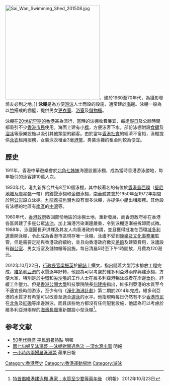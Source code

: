[[File:Sai_Wan_Swimming_Shed_201508.jpg|300px]]，建於1960至70年代，為攝影發燒友必到之地。]]
'''泳棚'''是為方便[[游泳|游泳]]人士而設的設施，通常建於[[海|海]]邊。泳棚一般為以[[竹|竹]]搭成的棚屋，提供男女[[更衣室|更衣室]]、[[浴室|浴室]]及[[儲物櫃|儲物櫃]]。

泳棚在[[香港20世紀初歷史|20世紀早期的香港]]甚為流行，當時的泳棚收費廉宜，每逢[[假日|假日]]及公餘時間都吸引不少[[香港市民|香港市民]]使用。海面上建有小[[橋|橋]]，方便泳客下水。部份泳棚附設[[食肆|食肆]]及[[溜冰|溜冰]]等康樂設施以吸引其他類型的顧客。由於當年[[香港社會|香港社會]]的經濟不富裕，泳棚提供[[泳衣|泳衣]]租用服務，女裝泳衣租金3毫[[港幣|港幣]]，男裝泳褲的租金則較為便宜。

== 歷史 ==
1911年，香港中華遊樂會於[[北角|北角]][[七姊妹_(香港)|七姊妹]]海邊設置泳棚，成為當時香港游泳勝地，每年吸引的泳客達10萬人次。

1950年代，港九新界合共有8至10個泳棚，其中較著名的有位於[[香港島|香港島]][[西環|西環]]（[[堅尼地城|堅尼地城]]及[[摩星嶺|摩星嶺]]一帶）的鐘聲泳棚和金銀泳棚，[[南華體育會|南華體育會]]於1950年至1972年期間於[[阿公岩|阿公岩]]設立泳棚。[[九龍|九龍]][[荔枝角灣|荔枝角灣]]也設有很多泳棚，亦提供小[[艇|艇]]出租服務。其他設有泳棚的地區有[[南區_(香港)|南區]]的[[中灣|中灣]]等。

1960年代，[[香港政府|香港政府]]收回部份地區的泳棚土地，重新發展，而香港政府亦在香港各區興建了多座公眾[[泳池|泳池]]，加上海港污染漸趨嚴重，令到泳棚逐漸被拆卸而式微。1988年，泳廬團長尹洪輝及其友人向香港政府申請，並且獲得批准在西環[[域多利道|域多利道]]重開泳棚，令此成為香港市區現存唯一泳棚。泳廬不受到[[康樂及文化事務署|康樂及文化事務署]]監管，但是需要定期與香港政府續約，並且向香港政府繳交[[差餉|差餉]]及建築費用，泳廬設有[[辦公室|辦公室]]、男女浴室及儲物櫃等設施，每日清晨5時至下午1時開放，月費為120港元。

2012年10月22日，[[香港特別行政區行政長官|行政長官]][[梁振英|梁振英]]於[[網誌|網誌]]上撰文，指出隨着大型污水排放工程完成，[[維多利亞港|維多利亞港]]的水質逐年好轉，他認為可以考慮於維多利亞港兩岸興建泳棚，方便大家，特別是於[[中環|中環]]和[[尖沙嘴|尖沙嘴]]的工作人士在維多利亞港暢泳或者在岸邊[[垂釣|垂釣]]，紓緩工作壓力。但是[[香港公開大學|香港公開大學]]科技學院院長[[何建宗|何建宗]]指出，維多利亞港的水質至今不適宜長時間游泳，至少有待《[[淨化海港計劃|淨化海港計劃]]》第二期於2014年完成，維多利亞港的水質才有希望可以改善至適合[[游泳|游泳]]的水平。他指現時每日仍然有不少[[香港市民|香港市民]]在[[北角|北角]]及[[紅磡|紅磡]]等岸邊游泳，而且該些地方都沒有任何配套設施，他認為可以考慮於維多利亞港兩岸的[[海濱長廊|海濱長廊]]重新闢設小型泳棚<ref>[https://archive.is/20130105193729/hk.news.yahoo.com/%E7%89%B9%E9%A6%96%E5%80%A1%E7%B6%AD%E6%B8%AF%E5%BB%BA%E6%B3%B3%E6%A3%9A-%E5%B0%88%E5%AE%B6-%E6%B0%B4%E8%B3%AA%E8%87%B3%E5%B0%91%E8%A6%81%E7%AD%89%E5%85%A9%E5%B9%B4%E5%BE%8C-211157993.html 特首倡維港建泳棚 專家﹕水質至少要等兩年後] 《明報》 2012年10月23日</ref>。

==参考文献==
<div class="references-small">
<references />
</div>
*[http://hk.news.yahoo.com/070926/12/2gelz.html 50年代興盛 平民消暑熱點] 明報
*[http://hk.news.yahoo.com/070926/12/2gelx.html 兩七旬婦早泳溺斃 一泳棚對開遇急流 一深水灣出事] 明報
*[http://appledaily.atnext.com/template/apple/art_main.cfm?iss_id=20070927&sec_id=4104&subsec_id=11867&art_id=10208328 一小時內兩婦晨泳溺斃]{{dead link|date=2018年3月 |bot=InternetArchiveBot |fix-attempted=yes }} 蘋果日報

[[Category:香港歷史|Category:香港歷史]]
[[Category:香港運動場地|Category:香港運動場地]]
[[Category:游泳|Category:游泳]]